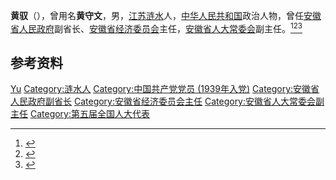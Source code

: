 '''黄驭'''（{{bd|1922年||1989年|}}），曾用名'''黄守文'''，男，[[江苏|江苏]][[涟水县|涟水]]人，[[中华人民共和国|中华人民共和国]]政治人物，曾任[[安徽省人民政府|安徽省人民政府]]副省长、[[安徽省经济委员会|安徽省经济委员会]]主任，[[安徽省人大常委会|安徽省人大常委会]]副主任。<ref>{{cite book|title=中囯人名大辞典·现任党政军领导人物卷|author=廖盖隆等编|year=1990|publisher=上海辞书出版社|location=上海|page=}}</ref><ref>{{Cite book|title=中华人民共和国职官志|author=何虎生, 李耀东, 向常福主编|publisher=中国社会出版社|year=2003|isbn=9787800883934|location=北京|pages=}}</ref><ref>{{Cite book|title=安徽百科全书|author=《安徽百科全书》编纂工作委员会,《安徽百科全书》编辑委员会编|publisher=南京大学出版社|year=1994|isbn=|location=南京|pages=}}</ref>

== 参考资料 ==
{{reflist}}

{{中国人物小作品}}

{{Authority control}}
{{DEFAULTSORT:Huang黄}}
[[Category:黄姓|Yu]]
[[Category:涟水人|Category:涟水人]]
[[Category:中国共产党党员_(1939年入党)|Category:中国共产党党员 (1939年入党)]]
[[Category:安徽省人民政府副省长|Category:安徽省人民政府副省长]]
[[Category:安徽省经济委员会主任|Category:安徽省经济委员会主任]]
[[Category:安徽省人大常委会副主任|Category:安徽省人大常委会副主任]]
[[Category:第五届全国人大代表|Category:第五届全国人大代表]]